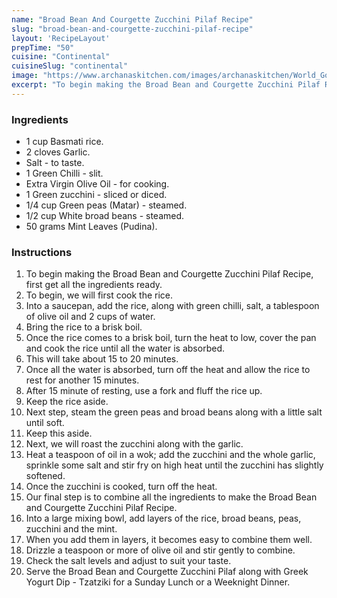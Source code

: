 ---
name: "Broad Bean And Courgette Zucchini Pilaf Recipe"
slug: "broad-bean-and-courgette-zucchini-pilaf-recipe"
layout: 'RecipeLayout'
prepTime: "50"
cuisine: "Continental"
cuisineSlug: "continental"
image: "https://www.archanaskitchen.com/images/archanaskitchen/World_Gourmet_Recipes/broad_bean_zucchini_vegetable_pilaf_mint.jpg"
excerpt: "To begin making the Broad Bean and Courgette Zucchini Pilaf Recipe, first get all the ingredients ready"
---

### Ingredients

- 1 cup Basmati rice.
- 2 cloves Garlic.
- Salt - to taste.
- 1 Green Chilli - slit.
- Extra Virgin Olive Oil - for cooking.
- 1 Green zucchini - sliced or diced.
- 1/4 cup Green peas (Matar) - steamed.
- 1/2 cup White broad beans - steamed.
- 50 grams Mint Leaves (Pudina).

### Instructions

1. To begin making the Broad Bean and Courgette Zucchini Pilaf Recipe, first get all the ingredients ready.
1. To begin, we will first cook the rice.
1. Into a saucepan, add the rice, along with green chilli, salt, a tablespoon of olive oil and 2 cups of water.
1. Bring the rice to a brisk boil.
1. Once the rice comes to a brisk boil, turn the heat to low, cover the pan and cook the rice until all the water is absorbed.
1. This will take about 15 to 20 minutes.
1. Once all the water is absorbed, turn off the heat and allow the rice to rest for another 15 minutes.
1. After 15 minute of resting, use a fork and fluff the rice up.
1. Keep the rice aside.
1. Next step, steam the green peas and broad beans along with a little salt until soft.
1. Keep this aside.
1. Next, we will roast the zucchini along with the garlic.
1. Heat a teaspoon of oil in a wok; add the zucchini and the whole garlic, sprinkle some salt and stir fry on high heat until the zucchini has slightly softened.
1. Once the zucchini is cooked, turn off the heat.
1. Our final step is to combine all the ingredients to make the Broad Bean and Courgette Zucchini Pilaf Recipe.
1. Into a large mixing bowl, add layers of the rice, broad beans, peas, zucchini and the mint.
1. When you add them in layers, it becomes easy to combine them well.
1. Drizzle a teaspoon or more of olive oil and stir gently to combine.
1. Check the salt levels and adjust to suit your taste.
1. Serve the Broad Bean and Courgette Zucchini Pilaf along with Greek Yogurt Dip - Tzatziki for a Sunday Lunch or a Weeknight Dinner.
